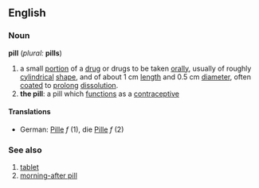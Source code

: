 ==English==
===Noun===
'''pill''' (''plural:'' '''pills''')
# a small [[portion]] of a [[drug]] or drugs to be taken [[oral]]ly, usually of roughly [[cylindrical]] [[shape]], and of about 1 cm [[length]] and 0.5 cm [[diameter]], often [[coat]]ed to [[prolong]] [[dissolution]]. 
#'''the pill''': a pill which [[function]]s as a [[contraceptive]]
====Translations====
*German: [[Pille]] ''f'' (1), die [[Pille]] ''f'' (2)
===See also===
#[[tablet]]
#[[morning-after pill]]